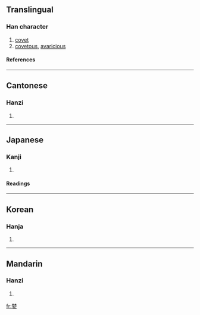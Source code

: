 ==Translingual==
===Han character===
{{Han char|rn=38|rad=女|as=08|sn=11|four=4440<sub>4</sub>|canj=木木女 (DDV)}}
# [[covet]]
# [[covetous]], [[avaricious]]
====References====
{{Han ref|kx=0265.190|dkj=06436|dj=0532.170|hdz=21056.080|uh=5A6A|ud=23146|bh=B0FD|bd=45309}}
----
==Cantonese==
===Hanzi===
{{yue-hanzi|jyut=|y=laam4}}
# {{defn|Cantonese}}
----
==Japanese==
===Kanji===
{{ja-kanji|grade=|rs=女08}}
# {{defn|Japanese}} 
====Readings====
{{ja-readings|on=[[らん]] (ran), [[りん]] (rin)|kun=[[むさぼる]] (musaboru)}}
----
==Korean==
===Hanja===
{{ko-hanja|hangeul=람|rv=ram|mr=ram}}
# {{defn|Korean}}
----
==Mandarin==
===Hanzi===
{{cmn-hanzi|pin=[[lán]] (lan2)|wg=lan<sup>2</sup>}}
# {{defn|Mandarin}}

[[fr:婪]]